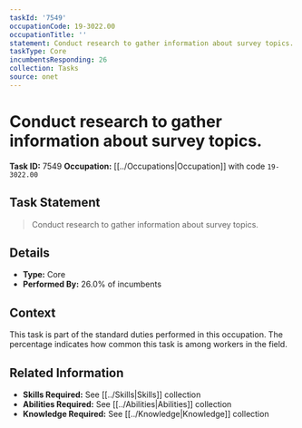 ```yaml
---
taskId: '7549'
occupationCode: 19-3022.00
occupationTitle: ''
statement: Conduct research to gather information about survey topics.
taskType: Core
incumbentsResponding: 26
collection: Tasks
source: onet
---
```

# Conduct research to gather information about survey topics.

**Task ID:** 7549
**Occupation:** [[../Occupations|Occupation]] with code `19-3022.00`

## Task Statement

> Conduct research to gather information about survey topics.

## Details

- **Type:** Core
- **Performed By:** 26.0% of incumbents

## Context

This task is part of the standard duties performed in this occupation. The percentage indicates how common this task is among workers in the field.

## Related Information

- **Skills Required:** See [[../Skills|Skills]] collection
- **Abilities Required:** See [[../Abilities|Abilities]] collection
- **Knowledge Required:** See [[../Knowledge|Knowledge]] collection
